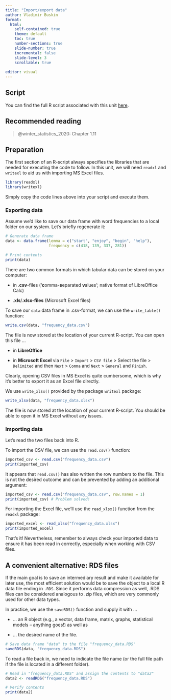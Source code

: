```yaml
---
title: "Import/export data"
author: Vladimir Buskin
format:
  html:
    self-contained: true
    theme: default
    toc: true
    number-sections: true
    slide-number: true
    incremental: false
    slide-level: 3
    scrollable: true
    
editor: visual
---
```


::: callout-tip
## Script

You can find the full R script associated with this unit
[here](https://osf.io/puyrf).
:::


## Recommended reading

> @winter_statistics_2020: Chapter 1.11

## Preparation

The first section of an R-script always specifies the libraries that are
needed for executing the code to follow. In this unit, we will need
`readxl` and `writexl` to aid us with importing MS Excel files.

```r
library(readxl)
library(writexl)
```

Simply copy the code lines above into your script and execute them.

### Exporting data

Assume we'd like to save our data frame with word frequencies to a local
folder on our system. Let's briefly regenerate it:

```r
# Generate data frame
data <- data.frame(lemma = c("start", "enjoy", "begin", "help"), 
                   frequency = c(418, 139, 337, 281))

# Print contents
print(data)
```

There are two common formats in which tabular data can be stored on your
computer:

-   in .**csv**-files ('**c**omma-**s**eparated **v**alues'; native
    format of LibreOffice Calc)

-   .**xls**/.**xlsx-files** (Microsoft Excel files)

::: {.callout-note collapse="true" title="Export to CSV"}
To save our `data` data frame in .csv-format, we can use the
`write_table()` function:

```r
write.csv(data, "frequency_data.csv")
```

The file is now stored at the location of your current R-script. You can
open this file ...

-   in **LibreOffice**

-   in **Microsoft Excel** via `File` \> `Import` \> `CSV file` \>
    Select the file \> `Delimited` and then `Next` \> `Comma` and `Next`
    \> `General` and `Finish`.

Clearly, opening CSV files in MS Excel is quite cumbersome, which is why
it's better to export it as an Excel file directly.
:::

::: {.callout-note collapse="true" title="Export to Excel"}
We use `write_xlsx()` provided by the package `writexl` package:

```r
write_xlsx(data, "frequency_data.xlsx")
```

The file is now stored at the location of your current R-script. You
should be able to open it in MS Excel without any issues.
:::

### Importing data {#sec-import}

Let's read the two files back into R.

::: {.callout-note collapse="true" title="Import from CSV"}
To import the CSV file, we can use the `read.csv()` function:

```r
imported_csv <- read.csv("frequency_data.csv")
print(imported_csv)
```

It appears that `read.csv()` has also written the row numbers to the file. This is not the desired outcome and can be prevented by adding an additional argument:

```r
imported_csv <- read.csv("frequency_data.csv", row.names = 1)
print(imported_csv) # Problem solved!
```
:::

::: {.callout-note collapse="true" title="Import from Excel"}
For importing the Excel file, we'll use the `read_xlsx()` function from
the `readxl` package:

```r
imported_excel <- read_xlsx("frequency_data.xlsx")
print(imported_excel)
```
:::

That's it! Nevertheless, remember to always check your imported data to
ensure it has been read in correctly, especially when working with CSV
files.

## A convenient alternative: RDS files

If the main goal is to save an intermediary result and make it available for later use, the most efficient solution would be to save the object to a local R data file ending in `.RDS`. Since it performs data compression as well, .RDS files can be considered analogous to .zip files, which are very commonly used for other data types.

In practice, we use the `saveRDS()` function and supply it with ...

-   ... an R object (e.g., a vector, data frame, matrix, graphs, statistical models -- anything goes!) as well as 

-   ... the desired name of the file.

```r
# Save data frame "data" to the file "frequency_data.RDS"
saveRDS(data, "frequency_data.RDS")
```

To read a file back in, we need to indicate the file name (or the full file path if the file is located in a different folder).

```r
# Read in "frequency_data.RDS" and assign the contents to "data2"
data2 <- readRDS("frequency_data.RDS")

# Verify contents
print(data2)
```

